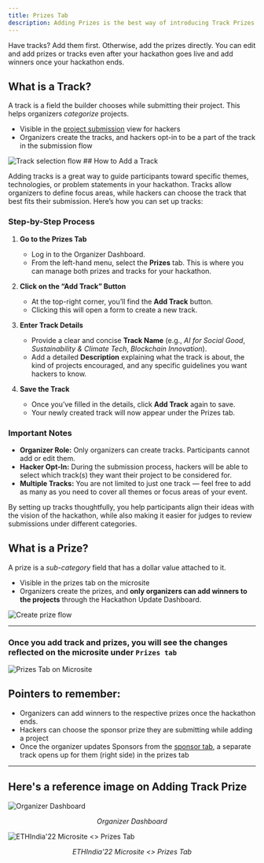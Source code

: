 ```yaml
---
title: Prizes Tab
description: Adding Prizes is the best way of introducing Track Prizes in your Hackathon so that if a hacker has built a project for a specific track, they can submit it to the particular track.
---
```


<Callout title="Note" type="info">
  Have tracks? Add them first. Otherwise, add the prizes directly. You can edit and add prizes or tracks even after your hackathon goes live and add winners once your hackathon ends.
</Callout>

## What is a Track?

A track is a field the builder chooses while submitting their project. This helps organizers _categorize_ projects.

- Visible in the [project submission](../../guide/participating-in-hackathons/project-submission.mdx) view for hackers  
- Organizers create the tracks, and hackers opt-in to be a part of the track in the submission flow

<img src="/assets/prize.gif" alt="Track selection flow" />
## How to Add a Track  

Adding tracks is a great way to guide participants toward specific themes, technologies, or problem statements in your hackathon. Tracks allow organizers to define focus areas, while hackers can choose the track that best fits their submission. Here’s how you can set up tracks:  

### Step-by-Step Process  

1. **Go to the Prizes Tab**  
   - Log in to the Organizer Dashboard.  
   - From the left-hand menu, select the **Prizes** tab. This is where you can manage both prizes and tracks for your hackathon.  

2. **Click on the “Add Track” Button**  
   - At the top-right corner, you’ll find the **Add Track** button.  
   - Clicking this will open a form to create a new track.  

3. **Enter Track Details**  
   - Provide a clear and concise **Track Name** (e.g., *AI for Social Good*, *Sustainability & Climate Tech*, *Blockchain Innovation*).  
   - Add a detailed **Description** explaining what the track is about, the kind of projects encouraged, and any specific guidelines you want hackers to know.  

4. **Save the Track**  
   - Once you’ve filled in the details, click **Add Track** again to save.  
   - Your newly created track will now appear under the Prizes tab.  

### Important Notes  

- **Organizer Role:** Only organizers can create tracks. Participants cannot add or edit them.  
- **Hacker Opt-In:** During the submission process, hackers will be able to select which track(s) they want their project to be considered for.  
- **Multiple Tracks:** You are not limited to just one track — feel free to add as many as you need to cover all themes or focus areas of your event.  

By setting up tracks thoughtfully, you help participants align their ideas with the vision of the hackathon, while also making it easier for judges to review submissions under different categories.  



## What is a Prize?

A prize is a _sub-category_ field that has a dollar value attached to it.

- Visible in the prizes tab on the microsite  
- Organizers create the prizes, and **only organizers can add winners to the projects** through the Hackathon Update Dashboard.

<img src="/assets/new.gif" alt="Create prize flow" />

---

### Once you add track and prizes, you will see the changes reflected on the microsite under `Prizes tab`

<img src="/assets/image (66).webp" alt="Prizes Tab on Microsite" />

## Pointers to remember:

- Organizers can add winners to the respective prizes once the hackathon ends.  
- Hackers can choose the sponsor prize they are submitting while adding a project  
- Once the organizer updates Sponsors from the [sponsor tab](../../guide/setting-up-your-hackathon/partner-tab.mdx), a separate track opens up for them (right side) in the prizes tab  

---

## Here's a reference image on Adding Track Prize

<img src="/assets/image (67).webp" alt="Organizer Dashboard" />
<p align="center"><i>Organizer Dashboard</i></p>

<img src="/assets/image (68).webp" alt="ETHIndia'22 Microsite <> Prizes Tab" />
<p align="center"><i>ETHIndia'22 Microsite &lt;&gt; Prizes Tab</i></p>
